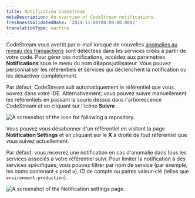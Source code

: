```yaml
---
title: Notification CodeStream
metaDescription: An overview of CodeStream notifications.
freshnessValidatedDate: '2024-11-08T00:00:00.000Z'
translationType: machine
---
```


CodeStream vous avertit par e-mail lorsque de nouvelles [anomalies au niveau des transactions](/docs/codestream/observability/transactions) sont détectées dans les services créés à partir de votre code. Pour gérer ces notifications, accédez aux paramètres <DNT>**Notifications**</DNT> sous le menu du nom d&amp;apos;utilisateur. Vous pouvez personnaliser les référentiels et services qui déclenchent la notification ou les désactiver complètement.

Par défaut, CodeStream suit automatiquement le référentiel que vous ouvrez dans votre IDE. Alternativement, vous pouvez suivre manuellement les référentiels en passant la souris dessus dans l'arborescence CodeStream et en cliquant sur l'icône **Suivre** .

<img title="Manually following a repository." alt="A screenshot of the icon for following a repository." src="/images/codestream_screenshot-crop_follow-repo.webp" />

Vous pouvez vous désabonner d'un référentiel en visitant la page <DNT>**Notification Settings**</DNT> et en cliquant sur le **X** à droite de tout référentiel que vous suivez actuellement.

Par défaut, vous recevrez une notification en cas d'anomalie dans tous les services associés à votre référentiel suivi. Pour limiter la notification à des services spécifiques, vous pouvez filtrer par nom de service (par exemple, les noms contenant « prod »), ID de compte ou paires valeur-clé (telles que `environment:production`).

<img title="Notification settings" alt="A screenshot of the Notification settings page." src="/images/codestream_screenshot-crop_notification-settings.webp" />